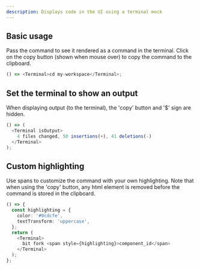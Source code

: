 ```yaml
---
description: Displays code in the UI using a terminal mock
---
```



## Basic usage

Pass the command to see it rendered as a command in the terminal. Click on the copy button (shown when mouse over) to copy the command to the clipboard.

```ts live
() => <Terminal>cd my-workspace</Terminal>;
```

## Set the terminal to show an output

When displaying output (to the terminal), the 'copy' button and '$' sign are hidden.

```ts live
() => (
  <Terminal isOutput>
    4 files changed, 50 insertions(+), 41 deletions(-)
  </Terminal>
);
```

## Custom highlighting

Use spans to customize the command with your own highlighting. Note that when using the 'copy' button, any html element is removed before the command is stored in the clipboard.

```ts live
() => {
  const highlighting = {
    color: '#9cdcfe',
    textTransform: 'uppercase',
  };
  return (
    <Terminal>
      bit fork <span style={highlighting}>component_id</span>
    </Terminal>
  );
};
```

